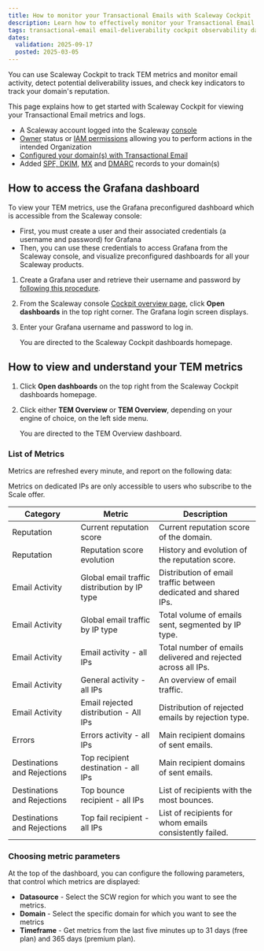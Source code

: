 ```yaml
---
title: How to monitor your Transactional Emails with Scaleway Cockpit
description: Learn how to effectively monitor your Transactional Email using Scaleway Cockpit for optimal deliverability and performance.
tags: transactional-email email-deliverability cockpit observability dashboard metrics logs alerts
dates:
  validation: 2025-09-17
  posted: 2025-03-05
---
```



You can use Scaleway Cockpit to track TEM metrics and monitor email activity, detect potential deliverability issues, and check key indicators to track your domain's reputation.

This page explains how to get started with Scaleway Cockpit for viewing your Transactional Email metrics and logs.

<Requirements />

- A Scaleway account logged into the Scaleway [console](https://account.scaleway.com/?service=elements)
- [Owner](/iam/concepts/#owner) status or [IAM permissions](/iam/concepts/#permission) allowing you to perform actions in the intended Organization
- [Configured your domain(s) with Transactional Email](/transactional-email/how-to/configure-domain-with-transactional-email/)
- Added [SPF, DKIM](/transactional-email/how-to/add-spf-dkim-records-to-your-domain/), [MX](/transactional-email/how-to/add-mx-record-to-your-domain/) and [DMARC](/transactional-email/how-to/add-dmarc-record/) records to your domain(s)

## How to access the Grafana dashboard

To view your TEM metrics, use the Grafana preconfigured dashboard which is accessible from the Scaleway console:

  - First, you must create a user and their associated credentials (a username and password) for Grafana
  - Then, you can use these credentials to access Grafana from the Scaleway console, and visualize preconfigured dashboards for all your Scaleway products.

1. Create a Grafana user and retrieve their username and password by [following this procedure](/cockpit/how-to/retrieve-grafana-credentials/).

2. From the Scaleway console [Cockpit overview page](https://console.scaleway.com/cockpit/overview), click **Open dashboards** in the top right corner. The Grafana login screen displays.

3. Enter your Grafana username and password to log in.

    You are directed to the Scaleway Cockpit dashboards homepage.

## How to view and understand your TEM metrics

1. Click **Open dashboards** on the top right from the Scaleway Cockpit dashboards homepage.
2. Click either **TEM Overview** or **TEM Overview**, depending on your engine of choice, on the left side menu.

    You are directed to the TEM Overview dashboard.

### List of Metrics

Metrics are refreshed every minute, and report on the following data:

<Message type="important">
  Metrics on dedicated IPs are only accessible to users who subscribe to the Scale offer.
</Message>

| Category | Metric | Description |
| --- | --- | --- |
| Reputation | Current reputation score | Current reputation score of the domain. |
| Reputation | Reputation score evolution | History and evolution of the reputation score. |
| Email Activity | Global email traffic distribution by IP type | Distribution of email traffic between dedicated and shared IPs. |
| Email Activity | Global email traffic by IP type | Total volume of emails sent, segmented by IP type. |
| Email Activity | Email activity - all IPs | Total number of emails delivered and rejected across all IPs. |
| Email Activity | General activity - all IPs | An overview of email traffic. |
| Email Activity | Email rejected distribution - All IPs | Distribution of rejected emails by rejection type. |
| Errors | Errors activity - all IPs | Main recipient domains of sent emails. |
| Destinations and Rejections | Top recipient destination - all IPs | Main recipient domains of sent emails. |
| Destinations and Rejections | Top bounce recipient - all IPs | List of recipients with the most bounces. |
| Destinations and Rejections | Top fail recipient - all IPs | List of recipients for whom emails consistently failed. |


### Choosing metric parameters

At the top of the dashboard, you can configure the following parameters, that control which metrics are displayed:

- **Datasource** - Select the SCW region for which you want to see the metrics.
- **Domain** - Select the specific domain for which you want to see the metrics
- **Timeframe** - Get metrics from the last five minutes up to 31 days (free plan) and 365 days (premium plan).